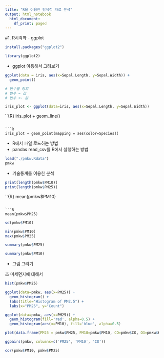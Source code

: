 ```yaml
---
title: "R을 이용한 탐색적 자료 분석"
output: html_notebook
  html_document:
    df_print: paged
---
```


#1. R시각화
- ggplot

```R
install.packages("ggplot2")
```

```R
library(ggplot2)
```

- ggplot 이용해서 그려보기
```R
ggplot(data = iris, aes(x=Sepal.Length, y=Sepal.Width)) +
  geom_point()
```

```R
# 변수를 정의
# 변수 = 값
# 변수 <- 값

iris_plot <- ggplot(data=iris, aes(x=Sepal.Length, y=Sepal.Width))
```

``{R}
iris_plot + geom_line()
```

```R
iris_plot + geom_point(mapping = aes(color=Species))
```

- R에서 파일 로드하는 방법
- pandas read_csv를 R에서 실행하는 방법
```R
load("./pmkw.Rdata")
pmkw
```

- 기술통계를 이용한 분석
```R
print(length(pmkw$PM10))
print(length(pmkw$PM25))
```

``{R}
mean(pmkw$PM10)
```

```R
mean(pmkw$PM25)
```

```R
sd(pmkw$PM10)
```

```R
min(pmkw$PM10)
max(pmkw$PM25)
```

```R
summary(pmkw$PM25)
```

```R
summary(pmkw$PM10)
```

- 그림 그리기

초 미세먼지에 대해서

```R
hist(pmkw$PM25)
```
```R
ggplot(data=pmkw, aes(x=PM25)) + 
  geom_histogram() +
  labs(title="Histogram of PM2.5") +
  labs(x="PM25", y="Count")
```
```R
ggplot(data=pmkw, aes(x=PM25)) +
  geom_histogram(fill='red', alpha=0.5) +
  geom_histogram(aes(x=PM10), fill='blue', alpha=0.5)
```

```R
plot(data.frame(PM25 = pmkw$PM25, PM10=pmkw$PM10, CO=pmkw$CO, O3=pmkw$O3, SO2=pmkw$SO2, NO2=pmkw$NO2))
```

```R
ggpairs(pmkw, columns=c('PM25', 'PM10', 'CO'))
```


```R
cor(pmkw$PM10, pmkw$PM25)
```


